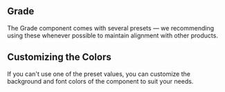 
## Grade

The Grade component comes with several presets — we recommending using these whenever possible to maintain alignment with other products.

<Grade />

## Customizing the Colors

If you can't use one of the preset values, you can customize the background and font colors of the component to suit your needs.

<GradeSubComponent />